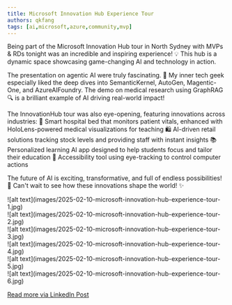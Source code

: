 ```yaml
---
title: Microsoft Innovation Hub Experience Tour
authors: qkfang
tags: [ai,microsoft,azure,community,mvp]
---
```



Being part of the Microsoft Innovation Hub tour in North Sydney with MVPs & RDs tonight was an incredible and inspiring experience! 💡 This hub is a dynamic space showcasing game-changing AI and technology in action. 

The presentation on agentic AI were truly fascinating. 🤖 My inner tech geek especially liked the deep dives into SemanticKernel, AutoGen, Magentic-One, and AzureAIFoundry. The demo on medical research using GraphRAG 🔍 is a brilliant example of AI driving real-world impact!

The InnovationHub tour was also eye-opening, featuring innovations across industries:
🏥 Smart hospital bed that monitors patient vitals, enhanced with HoloLens-powered medical visualizations for teaching
🛍️ AI-driven retail solutions tracking stock levels and providing staff with instant insights
📚 Personalized learning AI app designed to help students focus and tailor their education
👀 Accessibility tool using eye-tracking to control computer actions

The future of AI is exciting, transformative, and full of endless possibilities! 🚀 Can't wait to see how these innovations shape the world! ✨

<div className="img-grid">
  <div className="img-item">
    ![alt text](images/2025-02-10-microsoft-innovation-hub-experience-tour-1.jpg)
  </div>
  <div className="img-item">
    ![alt text](images/2025-02-10-microsoft-innovation-hub-experience-tour-2.jpg)
  </div>
  <div className="img-item">
    ![alt text](images/2025-02-10-microsoft-innovation-hub-experience-tour-3.jpg)
  </div>
  <div className="img-item">
    ![alt text](images/2025-02-10-microsoft-innovation-hub-experience-tour-4.jpg)
  </div>
  <div className="img-item">
    ![alt text](images/2025-02-10-microsoft-innovation-hub-experience-tour-5.jpg)
  </div>
  <div className="img-item">
    ![alt text](images/2025-02-10-microsoft-innovation-hub-experience-tour-6.jpg)
  </div>
</div>

<a href="https://www.linkedin.com/posts/qkfang_semantickernel-autogen-magentic-activity-7294690617727586304-7G8G" target="_blank">Read more via LinkedIn Post</a>
